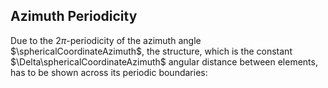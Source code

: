 ::: {.callout-note .column-page-right}
# Azimuth Periodicity
Due to the $2\pi$-periodicity of the azimuth angle $\sphericalCoordinateAzimuth$, the structure, which is the constant $\Delta\sphericalCoordinateAzimuth$ angular distance between elements, has to be shown across its periodic boundaries:
\begin{align*}
    \sphericalCoordinateAzimuth_1 + 2\pi - \sphericalCoordinateAzimuth_{N_\sphericalCoordinateAzimuth} &= \left(- \pi + \frac{\pi}{N_\sphericalCoordinateAzimuth}\right) + 2\pi - \left(- \pi + \frac{\pi}{N_\sphericalCoordinateAzimuth} + (N_\sphericalCoordinateAzimuth-1)\frac{2\pi}{N_\sphericalCoordinateAzimuth} \right) = \frac{2\pi}{N_\sphericalCoordinateAzimuth} = \Delta\sphericalCoordinateAzimuth
\end{align*}
:::